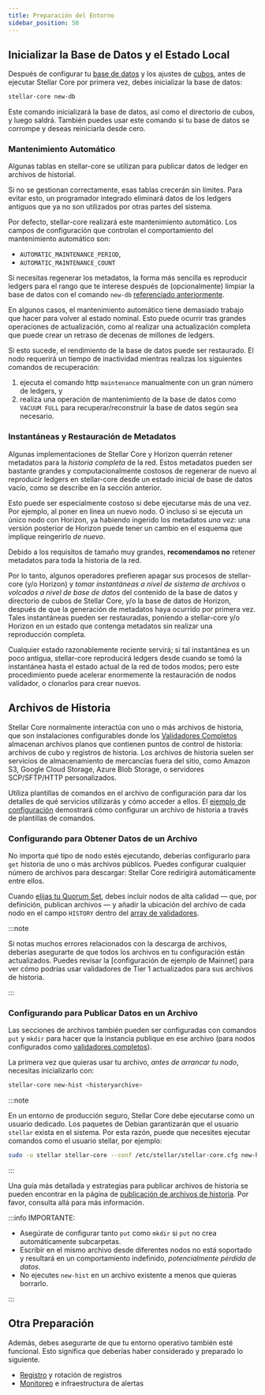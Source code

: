 ```yaml
---
title: Preparación del Entorno
sidebar_position: 50
---
```



## Inicializar la Base de Datos y el Estado Local

Después de configurar tu [base de datos](./configuring.mdx#database) y los ajustes de [cubos](./configuring.mdx#buckets), antes de ejecutar Stellar Core por primera vez, debes inicializar la base de datos:

```bash
stellar-core new-db
```

Este comando inicializará la base de datos, así como el directorio de cubos, y luego saldrá. También puedes usar este comando si tu base de datos se corrompe y deseas reiniciarla desde cero.

### Mantenimiento Automático

Algunas tablas en stellar-core se utilizan para publicar datos de ledger en archivos de historial.

Si no se gestionan correctamente, esas tablas crecerán sin límites. Para evitar esto, un programador integrado eliminará datos de los ledgers antiguos que ya no son utilizados por otras partes del sistema.

Por defecto, stellar-core realizará este mantenimiento automático. Los campos de configuración que controlan el comportamiento del mantenimiento automático son:

- `AUTOMATIC_MAINTENANCE_PERIOD`,
- `AUTOMATIC_MAINTENANCE_COUNT`

Si necesitas regenerar los metadatos, la forma más sencilla es reproducir ledgers para el rango que te interese después de (opcionalmente) limpiar la base de datos con el comando `new-db` [referenciado anteriormente](#initialize-the-database-and-local-state).

En algunos casos, el mantenimiento automático tiene demasiado trabajo que hacer para volver al estado nominal. Esto puede ocurrir tras grandes operaciones de actualización, como al realizar una actualización completa que puede crear un retraso de decenas de millones de ledgers.

Si esto sucede, el rendimiento de la base de datos puede ser restaurado. El nodo requerirá un tiempo de inactividad mientras realizas los siguientes comandos de recuperación:

1. ejecuta el comando http `maintenance` manualmente con un gran número de ledgers, y
2. realiza una operación de mantenimiento de la base de datos como `VACUUM FULL` para recuperar/reconstruir la base de datos según sea necesario.

### Instantáneas y Restauración de Metadatos

Algunas implementaciones de Stellar Core y Horizon querrán retener metadatos para la _historia completa_ de la red. Estos metadatos pueden ser bastante grandes y computacionalmente costosos de regenerar de nuevo al reproducir ledgers en stellar-core desde un estado inicial de base de datos vacío, como se describe en la sección anterior.

Esto puede ser especialmente costoso si debe ejecutarse más de una vez. Por ejemplo, al poner en línea un nuevo nodo. O incluso si se ejecuta un único nodo con Horizon, ya habiendo ingerido los metadatos _una vez_: una versión posterior de Horizon puede tener un cambio en el esquema que implique reingerirlo _de nuevo_.

<Alert>

Debido a los requisitos de tamaño muy grandes, **recomendamos no** retener metadatos para toda la historia de la red.

</Alert>

Por lo tanto, algunos operadores prefieren apagar sus procesos de stellar-core (y/o Horizon) y _tomar instantáneas a nivel de sistema de archivos_ o _volcados a nivel de base de datos_ del contenido de la base de datos y directorio de cubos de Stellar Core, y/o la base de datos de Horizon, después de que la generación de metadatos haya ocurrido por primera vez. Tales instantáneas pueden ser restauradas, poniendo a stellar-core y/o Horizon en un estado que contenga metadatos sin realizar una reproducción completa.

Cualquier estado razonablemente reciente servirá; si tal instantánea es un poco antigua, stellar-core reproducirá ledgers desde cuando se tomó la instantánea hasta el estado actual de la red de todos modos; pero este procedimiento puede acelerar enormemente la restauración de nodos validador, o clonarlos para crear nuevos.

## Archivos de Historia

Stellar Core normalmente interactúa con uno o más archivos de historia, que son instalaciones configurables donde los [Validadores Completos](../README.mdx#full-validator) almacenan archivos planos que contienen puntos de control de historia: archivos de cubo y registros de historia. Los archivos de historia suelen ser servicios de almacenamiento de mercancías fuera del sitio, como Amazon S3, Google Cloud Storage, Azure Blob Storage, o servidores SCP/SFTP/HTTP personalizados.

Utiliza plantillas de comandos en el archivo de configuración para dar los detalles de qué servicios utilizarás y cómo acceder a ellos. El [ejemplo de configuración] demostrará cómo configurar un archivo de historia a través de plantillas de comandos.

### Configurando para Obtener Datos de un Archivo

No importa qué tipo de nodo estés ejecutando, deberías configurarlo para `get` historia de uno o más archivos públicos. Puedes configurar cualquier número de archivos para descargar: Stellar Core redirigirá automáticamente entre ellos.

Cuando [elijas tu Quorum Set](./configuring.mdx#choosing-your-quorum-set), debes incluir nodos de alta calidad — que, por definición, publican archivos — y añadir la ubicación del archivo de cada nodo en el campo `HISTORY` dentro del [array de validadores](./configuring.mdx#validators-array).

:::note

Si notas muchos errores relacionados con la descarga de archivos, deberías asegurarte de que todos los archivos en tu configuración están actualizados. Puedes revisar la [configuración de ejemplo de Mainnet] para ver cómo podrías usar validadores de Tier 1 actualizados para sus archivos de historia.

:::

### Configurando para Publicar Datos en un Archivo

Las secciones de archivos también pueden ser configuradas con comandos `put` y `mkdir` para hacer que la instancia publique en ese archivo (para nodos configurados como [validadores completos](../README.mdx#full-validator)).

La primera vez que quieras usar tu archivo, _antes de arrancar tu nodo_, necesitas inicializarlo con:

```bash
stellar-core new-hist <historyarchive>
```

:::note

En un entorno de producción seguro, Stellar Core debe ejecutarse como un usuario dedicado. Los paquetes de Debian garantizarán que el usuario `stellar` exista en el sistema. Por esta razón, puede que necesites ejecutar comandos como el usuario stellar, por ejemplo:

```bash
sudo -u stellar stellar-core --conf /etc/stellar/stellar-core.cfg new-hist <historyarchive>
```

:::

Una guía más detallada y estrategias para publicar archivos de historia se pueden encontrar en la página de [publicación de archivos de historia](./publishing-history-archives.mdx). Por favor, consulta allá para más información.

:::info IMPORTANTE:

- Asegúrate de configurar tanto `put` como `mkdir` si `put` no crea automáticamente subcarpetas.
- Escribir en el mismo archivo desde diferentes nodos no está soportado y resultará en un comportamiento indefinido, _potencialmente pérdida de datos_.
- No ejecutes `new-hist` en un archivo existente a menos que quieras borrarlo.

:::

## Otra Preparación

Además, debes asegurarte de que tu entorno operativo también esté funcional. Esto significa que deberías haber considerado y preparado lo siguiente.

- [Registro](./logging.mdx) y rotación de registros
- [Monitoreo](./monitoring.mdx) e infraestructura de alertas

[ejemplo de configuración]: https://github.com/stellar/stellar-core/blob/master/docs/stellar-core_example.cfg
[ejemplo de configuración de Mainnet]: https://github.com/stellar/packages/blob/master/docs/examples/pubnet-validator-full/stellar-core.cfg
